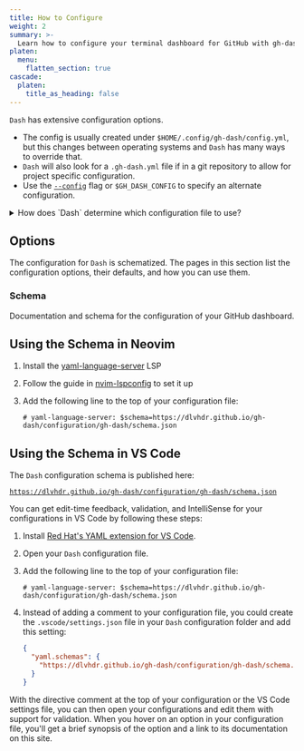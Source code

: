 ```yaml
---
title: How to Configure
weight: 2
summary: >-
  Learn how to configure your terminal dashboard for GitHub with gh-dash.
platen:
  menu:
    flatten_section: true
cascade:
  platen:
    title_as_heading: false
---
```



`Dash` has extensive configuration options.

- The config is usually created under `$HOME/.config/gh-dash/config.yml`, but this
  changes between operating systems and `Dash` has many ways to override that.
- `Dash` will also look for a `.gh-dash.yml` file if in a git repository to allow
  for project specific configuration.
- Use the [`--config`][01] flag or `$GH_DASH_CONFIG` to specify an alternate configuration.

<details>
  <summary>How does `Dash` determine which configuration file to use?</summary>
  Using the following logic:
1. If `$GH_DASH_CONFIG` is a non-empty string, `Dash` will use this file for
   its configuration.
2. If `$GH_DASH_CONFIG` isn't set and you're in a git repository, it will look for `.gh-dash.yml` or `.gh-dash.yaml`
   in the repository root.
3. If neither of the above applies, then:
  - If `$XDG_CONFIG_HOME` is a non-empty string, the default path is `$XDG_CONFIG_HOME/gh-dash/config.yml`.
  - If `$XDG_CONFIG_HOME` isn't set, then:
    - On Linux and macOS systems, the default path is `$HOME/.config/gh-dash/config.yml`.
    - On Windows systems, the default path is `%USERPROFILE%\.config\gh-dash\config.yml`.

</details>

## Options

The configuration for `Dash` is schematized. The pages in this section list the configuration
options, their defaults, and how you can use them.

### Schema

Documentation and schema for the configuration of your GitHub dashboard.

<CardGrid>
  <LinkCard
    title="PR Section"
    href="./pr-section"
    description="Documentation for configuring the PR sections of your GitHub dashboard."
  />
  <LinkCard
    title="Issue Section"
    href="./issue-section"
    description="Documentation for configuring the issue's sections of your GitHub dashboard."
  />
  <LinkCard
    title="Keybindings"
    href="./keybindings"
    description="Documentation for defining commands for your GitHub dashboard."
  />
  <LinkCard
    title="Searching"
    href="./searching"
    description="How to search and filter issues and prs"
  />
  <LinkCard
    title="Defaults"
    href="./defaults"
    description="Documentation for the default setting options for your GitHub dashboard."
  />
  <LinkCard
    title="Layout"
    href="./layout"
    description="Documentation for configuring your GitHub dashboard’s layout."
  />
  <LinkCard
    title="Theme"
    href="./theme"
    description="Documentation for configuring your GitHub dashboard’s theme."
  />
</CardGrid>

## Using the Schema in Neovim

1. Install the [yaml-language-server](https://github.com/redhat-developer/yaml-language-server) LSP
2. Follow the guide in [nvim-lspconfig](https://github.com/neovim/nvim-lspconfig/blob/master/doc/configs.md#yamlls) to set it up
3. Add the following line to the top of your configuration file:

   ```
   # yaml-language-server: $schema=https://dlvhdr.github.io/gh-dash/configuration/gh-dash/schema.json
   ```

## Using the Schema in VS Code

The `Dash` configuration schema is published here:

[`https://dlvhdr.github.io/gh-dash/configuration/gh-dash/schema.json`][02]

You can get edit-time feedback, validation, and IntelliSense for your configurations in VS Code by
following these steps:

1. Install [Red Hat's YAML extension for VS Code][03].
1. Open your `Dash` configuration file.
1. Add the following line to the top of your configuration file:

   ```
   # yaml-language-server: $schema=https://dlvhdr.github.io/gh-dash/configuration/gh-dash/schema.json
   ```

1. Instead of adding a comment to your configuration file, you could create the
   `.vscode/settings.json` file in your `Dash` configuration folder and add this setting:

   ```json
   {
     "yaml.schemas": {
       "https://dlvhdr.github.io/gh-dash/configuration/gh-dash/schema.json": "*.yml"
     }
   }
   ```

With the directive comment at the top of your configuration or the VS Code settings file, you can
then open your configurations and edit them with support for validation. When you hover on an
option in your configuration file, you'll get a brief synopsis of the option and a link to its
documentation on this site.

[01]: /getting-started/usage#--config
[02]: /configuration/schema.json
[03]: https://marketplace.visualstudio.com/items?itemName=redhat.vscode-yaml
